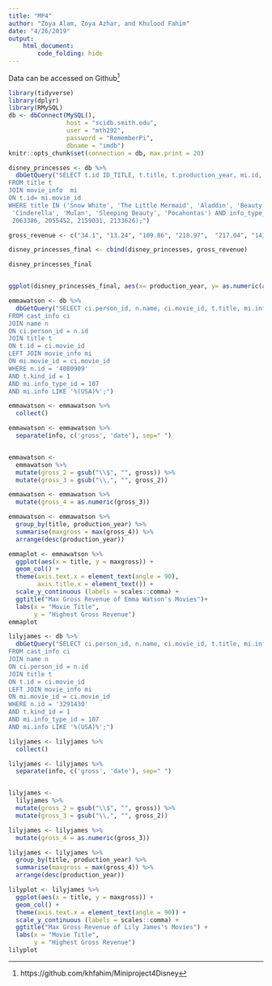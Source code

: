 ```yaml
---
title: "MP4"
author: "Zoya Alam, Zoya Azhar, and Khulood Fahim"
date: "4/26/2019"
output:
    html_document:
        code_folding: hide 
---
```


Data  can  be accessed on Github[^1]

```r
library(tidyverse)
library(dplyr)
library(RMySQL)
db <- dbConnect(MySQL(), 
                host = "scidb.smith.edu", 
                user = "mth292", 
                password = "RememberPi", 
                dbname = "imdb")
knitr::opts_chunk$set(connection = db, max.print = 20)
```



```r
disney_princesses <- db %>%
  dbGetQuery("SELECT t.id ID_TITLE, t.title, t.production_year, mi.id, mi.movie_id, mi.info_type_id, mi.info
FROM title t
JOIN movie_info  mi
ON t.id= mi.movie_id
WHERE title IN ('Snow White', 'The Little Mermaid', 'Aladdin', 'Beauty and the Beast',
 'Cinderella', 'Mulan', 'Sleeping Beauty', 'Pocahontas') AND info_type_id= 107 AND mi.id IN (2117948, 2120511, 2113802, 
 2063386, 2055452, 2159031, 2133626);")

gross_revenue <- c("34.1", "13.24", "109.86", "218.97",  "217.04", "141.58", "120.62")

disney_princesses_final <- cbind(disney_princesses, gross_revenue)

disney_princesses_final


ggplot(disney_princesses_final, aes(x= production_year, y= as.numeric(as.character(gross_revenue)), color= title)) + geom_point(size=  10) + labs(x= "Production Year", y= "Gross Revenue (in millions of $)", color= "Movie", title = "The Disney Princess Market") + theme_fivethirtyeight() 
```

```r
emmawatson <- db %>% 
  dbGetQuery("SELECT ci.person_id, n.name, ci.movie_id, t.title, mi.info, t.production_year
FROM cast_info ci
JOIN name n
ON ci.person_id = n.id
JOIN title t
ON t.id = ci.movie_id
LEFT JOIN movie_info mi 
ON mi.movie_id = ci.movie_id
WHERE n.id = '4080909'
AND t.kind_id = 1
AND mi.info_type_id = 107
AND mi.info LIKE '%(USA)%';")
```

```r
emmawatson <- emmawatson %>% 
  collect()

emmawatson <- emmawatson %>% 
  separate(info, c('gross', 'date'), sep=" ")


emmawatson <- 
  emmawatson %>% 
  mutate(gross_2 = gsub("\\$", "", gross)) %>%
  mutate(gross_3 = gsub("\\,", "", gross_2))

emmawatson <- emmawatson %>%
  mutate(gross_4 = as.numeric(gross_3))

```

```r
emmawatson <- emmawatson %>%
  group_by(title, production_year) %>%
  summarise(maxgross = max(gross_4)) %>%
  arrange(desc(production_year)) 
```

```r
emmaplot <- emmawatson %>%
  ggplot(aes(x = title, y = maxgross)) +
  geom_col() +
  theme(axis.text.x = element_text(angle = 90),
        axis.title.x = element_text()) +
  scale_y_continuous (labels = scales::comma) + 
  ggtitle("Max Gross Revenue of Emma Watson's Movies")+
  labs(x = "Movie Title", 
       y = "Highest Gross Revenue")
emmaplot
``` 

```r
lilyjames <- db %>%
  dbGetQuery("SELECT ci.person_id, n.name, ci.movie_id, t.title, mi.info, t.production_year
FROM cast_info ci
JOIN name n
ON ci.person_id = n.id
JOIN title t
ON t.id = ci.movie_id
LEFT JOIN movie_info mi 
ON mi.movie_id = ci.movie_id
WHERE n.id = '3291430'
AND t.kind_id = 1
AND mi.info_type_id = 107
AND mi.info LIKE '%(USA)%';")
```

```r
lilyjames <- lilyjames %>% 
  collect()

lilyjames <- lilyjames %>% 
  separate(info, c('gross', 'date'), sep=" ")


lilyjames <- 
  lilyjames %>% 
  mutate(gross_2 = gsub("\\$", "", gross)) %>%
  mutate(gross_3 = gsub("\\,", "", gross_2))

lilyjames <- lilyjames %>%
  mutate(gross_4 = as.numeric(gross_3))
```

```r
lilyjames <- lilyjames %>%
  group_by(title, production_year) %>%
  summarise(maxgross = max(gross_4)) %>%
  arrange(desc(production_year)) 
```

```r
lilyplot <- lilyjames %>%
  ggplot(aes(x = title, y = maxgross)) +
  geom_col() +
  theme(axis.text.x = element_text(angle = 90)) +
  scale_y_continuous (labels = scales::comma) +
  ggtitle("Max Gross Revenue of Lily James's Movies") +
  labs(x = "Movie Title", 
       y = "Highest Gross Revenue")
lilyplot
``` 



























[^1]: https://github.com/khfahim/Miniproject4Disney
